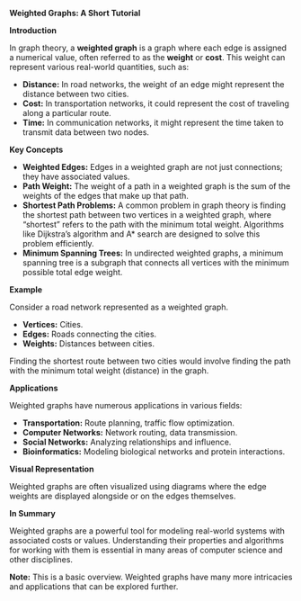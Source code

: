 **Weighted Graphs: A Short Tutorial**

**Introduction**

In graph theory, a **weighted graph** is a graph where each edge is assigned a numerical value, often referred to as the **weight** or **cost**. This weight can represent various real-world quantities, such as:

* **Distance:** In road networks, the weight of an edge might represent the distance between two cities.
* **Cost:** In transportation networks, it could represent the cost of traveling along a particular route.
* **Time:** In communication networks, it might represent the time taken to transmit data between two nodes.

**Key Concepts**

* **Weighted Edges:** Edges in a weighted graph are not just connections; they have associated values.
* **Path Weight:** The weight of a path in a weighted graph is the sum of the weights of the edges that make up that path.
* **Shortest Path Problems:** A common problem in graph theory is finding the shortest path between two vertices in a weighted graph, where "shortest" refers to the path with the minimum total weight. Algorithms like Dijkstra's algorithm and A* search are designed to solve this problem efficiently.
* **Minimum Spanning Trees:** In undirected weighted graphs, a minimum spanning tree is a subgraph that connects all vertices with the minimum possible total edge weight.

**Example**

Consider a road network represented as a weighted graph. 

* **Vertices:** Cities.
* **Edges:** Roads connecting the cities.
* **Weights:** Distances between cities.

Finding the shortest route between two cities would involve finding the path with the minimum total weight (distance) in the graph.

**Applications**

Weighted graphs have numerous applications in various fields:

* **Transportation:** Route planning, traffic flow optimization.
* **Computer Networks:** Network routing, data transmission.
* **Social Networks:** Analyzing relationships and influence.
* **Bioinformatics:** Modeling biological networks and protein interactions.

**Visual Representation**

Weighted graphs are often visualized using diagrams where the edge weights are displayed alongside or on the edges themselves.

**In Summary**

Weighted graphs are a powerful tool for modeling real-world systems with associated costs or values. Understanding their properties and algorithms for working with them is essential in many areas of computer science and other disciplines.

**Note:** This is a basic overview. Weighted graphs have many more intricacies and applications that can be explored further.
